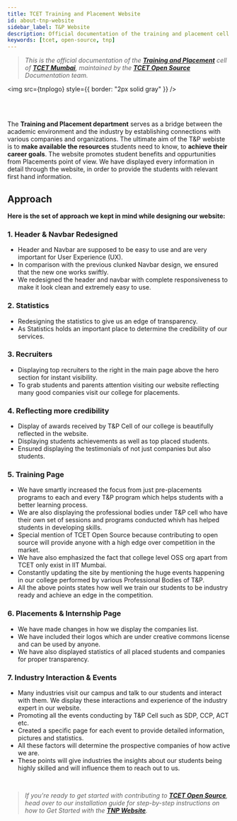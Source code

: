 ```yaml
---
title: TCET Training and Placement Website
id: about-tnp-website
sidebar_label: T&P Website
description: Official documentation of the training and placement cell website of Thakur College of Engineering and Technology
keywords: [tcet, open-source, tnp]
---
```


>_This is the official documentation of the **[Training and Placement](https://tnp.tcetmumbai.in)** cell of **[TCET Mumbai](https://tcetmumbai.in)**, maintained by the **[TCET Open Source](https://opensource.tcetmumbai.in)** Documentation team._


<img src={tnplogo} style={{ border: "2px solid gray" }} /> 

<br /><br />

<a id="intro"></a>

The **Training and Placement department** serves as a bridge between the academic environment and the industry by establishing connections with various companies and organizations. The ultimate aim of the T&P webiste is to **make available the resources** students need to know, to **achieve their career goals**. The website promotes student benefits and oppurtunities from Placements point of view. We have displayed every information in detail through the website, in order to provide the students with relevant first hand information. 

## Approach

**Here is the set of approach we kept in mind while designing our website:**
 
### 1. Header & Navbar Redesigned
 * Header and Navbar are supposed to be easy to use and are very important for User Experience (UX). 
 * In comparison with the previous clunked Navbar design, we ensured that the new one works swiftly.
 * We redesigned the header and navbar with complete responsiveness to make it look clean and extremely easy to use.

### 2. Statistics
 * Redesigning the statistics to give us an edge of transparency.
 * As Statistics holds an important place to determine the credibility of our services.

### 3. Recruiters
 * Displaying top recruiters to the right in the main page above the hero section for instant visibility.
 * To grab students and parents attention visiting our website reflecting many good companies visit our college for placements.

### 4. Reflecting more credibility
 * Display of awards received by T&P Cell of our college is beautifully reflected in the website.
 * Displaying students achievements as well as top placed students.
 * Ensured displaying the testimonials of not just companies but also students.

### 5. Training Page
 * We have smartly increased the focus from just pre-placements programs to each and every T&P program which helps students with a better learning process.
 * We are also displaying the professional bodies under T&P cell who have their own set of sessions and programs conducted whivh has helped students in developing skills.
 * Special mention of TCET Open Source because contributing to open source will provide anyone with a high edge over competition in the market.
 * We have also emphasized the fact that college level OSS org apart from TCET only exist in IIT Mumbai.
 * Constantly updating the site by mentioning the huge events happening in our college performed by various Professional Bodies of T&P.
 * All the above points states how well we train our students to be industry ready and achieve an edge in the competition.

### 6. Placements & Internship Page
 * We have made changes in how we display the companies list. 
 * We have included their logos which are under creative commons license and can be used by anyone.
 * We have also displayed statistics of all placed students and companies for proper transparency.

### 7. Industry Interaction & Events
 * Many industries visit our campus and talk to our students and interact with them. We display these interactions and experience of the industry expert in our website.
 * Promoting all the events conducting by T&P Cell such as SDP, CCP, ACT etc.
 * Created a specific page for each event to provide detailed information, pictures and statistics.
 * All these factors will determine the prospective companies of how active we are. 
 * These points will give industries the insights about our students being highly skilled and will influence them to reach out to us.

<br />

>_If you're ready to get started with contributing to **[TCET Open Source](https://opensource.tcetmumbai.in)**, head over to our installation guide for step-by-step instructions on how to Get Started with the **[TNP Website](https://tnp.tcetmumbai.in)**._